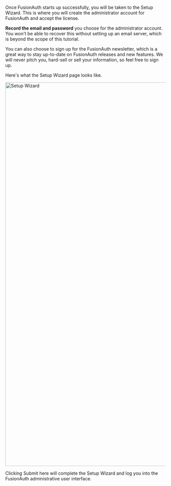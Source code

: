 
Once FusionAuth starts up successfully, you will be taken to the Setup Wizard. This is where you will create the administrator account for FusionAuth and accept the license. 

**Record the email and password** you choose for the administrator account. You won't be able to recover this without setting up an email server, which is beyond the scope of this tutorial.

You can also choose to sign up for the FusionAuth newsletter, which is a great way to stay up-to-date on FusionAuth releases and new features. We will never pitch you, hard-sell or sell your information, so feel free to sign up.

Here's what the Setup Wizard page looks like.

<img src="/img/docs/get-started/download-and-install/setup-wizard.png" alt="Setup Wizard" width="1200" />

Clicking <InlineUIElement>Submit</InlineUIElement> here will complete the Setup Wizard and log you into the FusionAuth administrative user interface.

